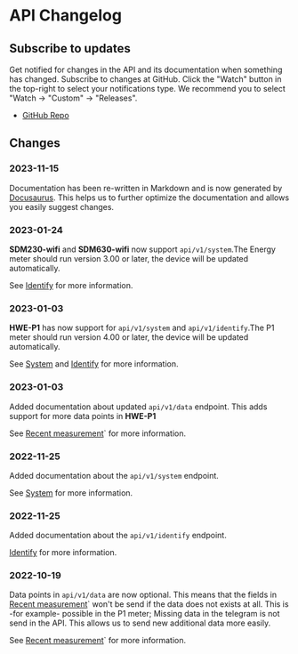 # API Changelog

## Subscribe to updates

Get notified for changes in the API and its documentation when something has changed. Subscribe to changes at GitHub. Click the "Watch" button in the top-right to select your notifications type. We recommend you to select "Watch -> "Custom" -> "Releases".

-   [GitHub Repo](https://github.com/homewizard/api-documentation)

## Changes

### 2023-11-15

Documentation has been re-written in Markdown and is now generated by [Docusaurus](https://docusaurus.io/). This helps us to further optimize the documentation and allows you easily suggest changes.

### 2023-01-24

**SDM230-wifi** and **SDM630-wifi** now support `api/v1/system`.The Energy meter should run version 3.00 or later, the device will be updated automatically.

See [Identify](/docs/endpoints/api-v1-identify) for more information.

### 2023-01-03

**HWE-P1** has now support for `api/v1/system` and `api/v1/identify`.The P1 meter should run version 4.00 or later, the device will be updated automatically.

See [System](/docs/endpoints/api-v1-system) and [Identify](/docs/endpoints/api-v1-identify) for more information.

### 2023-01-03

Added documentation about updated `api/v1/data` endpoint. This adds support for more data points in **HWE-P1**

See [Recent measurement](/docs/endpoints/api-v1-data)` for more information.

### 2022-11-25

Added documentation about the `api/v1/system` endpoint.

See [System](/docs/endpoints/api-v1-system) for more information.

### 2022-11-25

Added documentation about the `api/v1/identify` endpoint.

[Identify](/docs/endpoints/api-v1-identify) for more information.

### 2022-10-19

Data points in `api/v1/data` are now optional. This means that the fields in [Recent measurement](/docs/endpoints/api-v1-data)` won't be send if the data does not exists at all.
This is -for example- possible in the P1 meter; Missing data in the telegram is not send in the API. This allows us to send new additional data more easily.

See [Recent measurement](/docs/endpoints/api-v1-data)` for more information.
